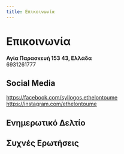 ```yaml
---
title: Επικοινωνία
---
```



# Επικοινωνία
<GoogleMapEmbed src="https://google.com/maps/embed?pb=!1m18!1m12!1m3!1d9685.66474877905!2d23.812286072863323!3d38.00873609657125!2m3!1f0!2f0!3f0!3m2!1i1024!2i768!4f13.1!3m3!1m2!1s0x14a199a7aaf8b51f%3A0x910d6d7df6f564c6!2zzpHOsy4gzqDOsc-BzrHPg866zrXPhc6uLCDOlc67zrvOrM60zrE!5e1!3m2!1sel!2snl!4v1758840710074!5m2!1sel!2snl"/>

**Αγία Παρασκευή 153 43, Ελλάδα**  
6931261777

## Social Media
https://facebook.com/syllogos.ethelontoume  
https://instagram.com/ethelontoume

## Ενημερωτικό Δελτίο
## Συχνές Ερωτήσεις
